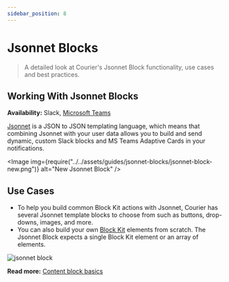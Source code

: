 ```yaml
---
sidebar_position: 8
---
```



# Jsonnet Blocks

> A detailed look at Courier's Jsonnet Block functionality, use cases and best practices.

## Working With Jsonnet Blocks

**Availability:** Slack, [Microsoft Teams](../../guides/providers/direct-message/microsoft-teams.mdx)

<YoutubeEmbed videoId="KPM4lx2Yq3U" />

[Jsonnet](https://learnxinyminutes.com/docs/jsonnet/) is a JSON to JSON templating language, which means that combining Jsonnet with your user data allows you to build and send dynamic, custom Slack blocks and MS Teams Adaptive Cards in your notifications.

<Image
  img={require("../../assets/guides/jsonnet-blocks/jsonnet-block-new.png")}
  alt="New Jsonnet Block"
/>

## Use Cases

- To help you build common Block Kit actions with Jsonnet, Courier has several Jsonnet template blocks to choose from such as buttons, drop-downs, images, and more.
- You can also build your own [Block Kit](https://api.slack.com/block-kit) elements from scratch. The Jsonnet Block expects a single Block Kit element or an array of elements.

<GifWrapper width={920} height={614} caption="Jsonnet Block">

![jsonnet block](../../assets/guides/jsonnet-blocks/jsonnet-block-sample.gif)

</GifWrapper>

**Read more:** [Content block basics](content-block-basics.mdx)